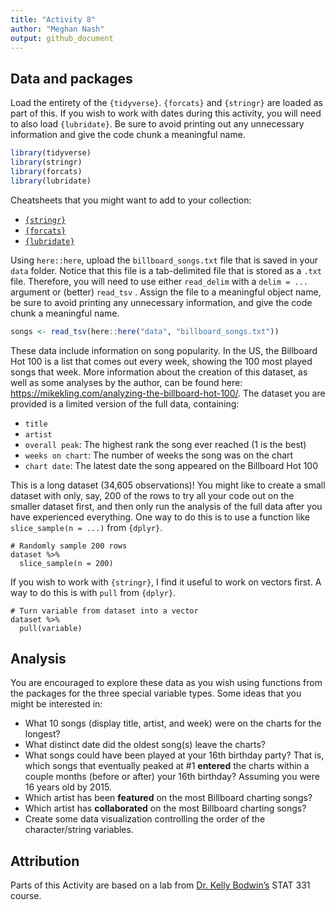 ```yaml
---
title: "Activity 8"
author: "Meghan Nash"
output: github_document
---
```


## Data and packages

Load the entirety of the `{tidyverse}`.
`{forcats}` and `{stringr}` are loaded as part of this.
If you wish to work with dates during this activity, you will need to also load `{lubridate}`.
Be sure to avoid printing out any unnecessary information and give the code chunk a meaningful name.

```r
library(tidyverse)
library(stringr)
library(forcats)
library(lubridate)
```


Cheatsheets that you might want to add to your collection:

- [`{stringr}`](https://stringr.tidyverse.org/)
- [`{forcats}`](https://forcats.tidyverse.org/)
- [`{lubridate}`](https://lubridate.tidyverse.org/)

Using `here::here`, upload the `billboard_songs.txt` file that is saved in your `data` folder.
Notice that this file is a tab-delimited file that is stored as a `.txt` file.
Therefore, you will need to use either `read_delim` with a `delim = ...` argument or (better) `read_tsv` .
Assign the file to a meaningful object name, be sure to avoid printing any unnecessary information, and give the code chunk a meaningful name.

```r
songs <- read_tsv(here::here("data", "billboard_songs.txt"))
```


These data include information on song popularity.
In the US, the Billboard Hot 100 is a list that comes out every week, showing the 100 most played songs that week.
More information about the creation of this dataset, as well as some analyses by the author, can be found here: [https://mikekling.com/analyzing-the-billboard-hot-100/](https://mikekling.com/analyzing-the-billboard-hot-100/).
The dataset you are provided is a limited version of the full data, containing:

- `title`
- `artist`
- `overall peak`: The highest rank the song ever reached (1 is the best)
- `weeks on chart`: The number of weeks the song was on the chart
- `chart date`: The latest date the song appeared on the Billboard Hot 100

This is a long dataset (34,605 observations)!
You might like to create a small dataset with only, say, 200 of the rows to try all your code out on the smaller dataset first, and then only run the analysis of the full data after you have experienced everything.
One way to do this is to use a function like `slice_sample(n = ...)` from `{dplyr}`.

```
# Randomly sample 200 rows
dataset %>% 
  slice_sample(n = 200)
```

If you wish to work with `{stringr}`, I find it useful to work on vectors first.
A way to do this is with `pull` from `{dplyr}`.

```
# Turn variable from dataset into a vector
dataset %>% 
  pull(variable)
```

## Analysis

You are encouraged to explore these data as you wish using functions from the packages for the three special variable types.
Some ideas that you might be interested in:

- What 10 songs (display title, artist, and week) were on the charts for the longest?
- What distinct date did the oldest song(s) leave the charts?
- What songs could have been played at your 16th birthday party?
That is, which songs that eventually peaked at #1  **entered** the charts within a couple months (before or after) your 16th birthday?
Assuming you were 16 years old by 2015.
- Which artist has been **featured** on the most Billboard charting songs?
- Which artist has **collaborated** on the most Billboard charting songs?
- Create some data visualization controlling the order of the character/string variables.

## Attribution

Parts of this Activity are based on a lab from [Dr. Kelly Bodwin's](https://www.kelly-bodwin.com/) STAT 331 course.
